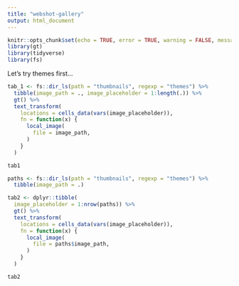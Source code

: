 ```yaml
---
title: "webshot-gallery"
output: html_document
---
```


```r
knitr::opts_chunk$set(echo = TRUE, error = TRUE, warning = FALSE, message = FALSE)
library(gt)
library(tidyverse)
library(fs)
```

Let's try themes first...

```r
tab_1 <- fs::dir_ls(path = "thumbnails", regexp = "themes") %>% 
  tibble(image_path = ., image_placeholder = 1:length(.)) %>% 
  gt() %>% 
  text_transform(
    locations = cells_data(vars(image_placeholder)),
    fn = function(x) {
      local_image(
        file = image_path,
      )
    }
  )

tab1
```

```r
paths <- fs::dir_ls(path = "thumbnails", regexp = "themes") %>% 
  tibble(image_path = .) 

tab2 <- dplyr::tibble(
  image_placeholder = 1:nrow(paths)) %>% 
  gt() %>% 
  text_transform(
    locations = cells_data(vars(image_placeholder)),
    fn = function(x) {
      local_image(
        file = paths$image_path,
      )
    }
  )

tab2
```



